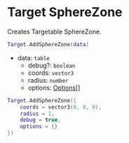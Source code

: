 # Target SphereZone

Creates Targetable SphereZone.

```lua
Target.AddSphereZone(data)
```
- data: `table`
    - debug?: `boolean`
    - coords: `vector3`
    - radius: `number`
    - options: [Options[]](/bridge/target/options)

```lua
Target.AddSphereZone({
    coords = vector3(0, 0, 0),
    radius = 1,
    debug = true,
    options = {}
})
```